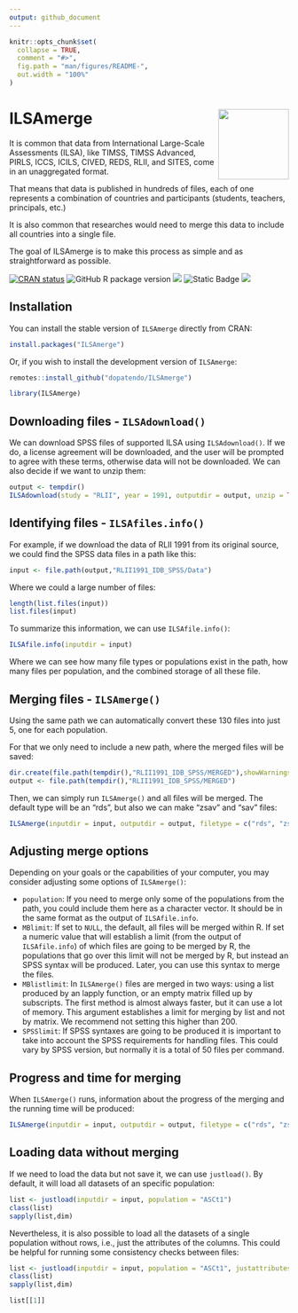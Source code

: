 ```yaml
---
output: github_document
---
```


<!-- README.md is generated from README.Rmd. Please edit that file -->

```r
knitr::opts_chunk$set(
  collapse = TRUE,
  comment = "#>",
  fig.path = "man/figures/README-",
  out.width = "100%"
)
```



# ILSAmerge <img src="man/figures/logo.png" align="right" height="127" alt="" />

It is common that data from International Large-Scale Assessments (ILSA), 
like TIMSS, TIMSS Advanced, PIRLS, ICCS, ICILS, CIVED, REDS, RLII, and SITES,
come in an unaggregated format. 

That means that data is published in hundreds of files, each of one represents
a combination of countries and participants (students, teachers, principals,
etc.)

It is also common that researches would need to merge this data to include
all countries into a single file. 

The goal of ILSAmerge is to make this process as simple and as straightforward
as possible.


<!-- badges: start -->
[![CRAN status](https://www.r-pkg.org/badges/version/ILSAmerge)](https://CRAN.R-project.org/package=ILSAmerge)
![GitHub R package version](https://img.shields.io/github/r-package/v/dopatendo/ILSAmerge)
[![](https://img.shields.io/badge/lifecycle-stable-brightgreen.svg)](https://lifecycle.r-lib.org/articles/stages.html#stable)
![Static Badge](https://img.shields.io/badge/dependencies-haven-brightgreen)
[![](https://img.shields.io/badge/doi-10.32614/CRAN.package.ILSAmerge-green.svg)](https://doi.org/10.32614/CRAN.package.ILSAmerge)
<!-- ![![](http://cranlogs.r-pkg.org/badges/grand-total/ILSAmerge?color=blue)](https://cran.r-project.org/package=ILSAmerge)-->
<!-- badges: end -->

## Installation

You can install the stable version of `ILSAmerge` directly from CRAN:

```r
install.packages("ILSAmerge")
```


Or, if you wish to install the development version of `ILSAmerge`:

```r
remotes::install_github("dopatendo/ILSAmerge")
```

```r
library(ILSAmerge)

```

## Downloading files - `ILSAdownload()`
We can download SPSS files of supported ILSA using `ILSAdownload()`. If we do,
a license agreement will be downloaded, and the user will be prompted to agree
with these terms, otherwise data will not be downloaded. We can also decide if
we want to unzip them:


```r
output <- tempdir()
ILSAdownload(study = "RLII", year = 1991, outputdir = output, unzip = TRUE,agreeLicense = TRUE)


```





## Identifying files - `ILSAfiles.info()`

For example, if we download the data of RLII 1991 from its original source,
we could find the SPSS data files in a path like this:


```r

input <- file.path(output,"RLII1991_IDB_SPSS/Data")
```


Where we could a large number of files:
```r
length(list.files(input))
list.files(input)
```

To summarize this information, we can use  `ILSAfile.info()`:
```r

ILSAfile.info(inputdir = input)
```

Where we can see how many file types or populations exist in the path, how many
files per population, and the combined storage of all these file.


## Merging files - `ILSAmerge()`

Using the same path we can automatically convert these 130 files into just 5,
one for each population.

For that we only need to include a new path, where the merged files will be 
saved:

```r
dir.create(file.path(tempdir(),"RLII1991_IDB_SPSS/MERGED"),showWarnings = FALSE)
output <- file.path(tempdir(),"RLII1991_IDB_SPSS/MERGED")
```


Then, we can simply run `ILSAmerge()` and all files will be merged. The default
type will be an "rds", but also we can make "zsav" and "sav" files:

```r
ILSAmerge(inputdir = input, outputdir = output, filetype = c("rds", "zsav", "sav"))
```


## Adjusting merge options

Depending on your goals or the capabilities of your computer, 
you may consider adjusting some options of `ILSAmerge()`:

- `population`: If you need to merge only some of the populations from the
path, you could include them here as a character vector. It should be in the 
same format as the output of `ILSAfile.info`.
- `MBlimit`: If set to `NULL`, the default, all files will be
merged within R. If set a numeric value that will establish a limit (from the
output of `ILSAfile.info`) of which files are going to be merged by R, 
the populations that go over this limit will not be merged by R, but instead an
SPSS syntax will be produced. Later, you can use this syntax to merge the files.
- `MBlistlimit`: In `ILSAmerge()` files are merged in two ways: using a list
produced by an lapply function, or an empty matrix filled up by subscripts.
The first method is almost always faster, but it can use a lot of memory.
This argument establishes a limit for merging by list and not by matrix.
We recommend not setting this higher than 200.
- `SPSSlimit`: If SPSS syntaxes are going to be produced it is important to
take into account the SPSS requirements for handling files. This could vary
by SPSS version, but normally it is a total of 50 files per command.

## Progress and time for merging

When `ILSAmerge()` runs, information about the progress of the merging and the
running time will be produced:

```r
ILSAmerge(inputdir = input, outputdir = output, filetype = c("rds", "zsav", "sav"))
```

## Loading data without merging

If we need to load the data but not save it, we can use `justload()`. By 
default, it will load all datasets of an specific population:
```r
list <- justload(inputdir = input, population = "ASCt1")
class(list)
sapply(list,dim)
```

Nevertheless, it is also possible to load all the datasets of a single 
population without rows, i.e., just the attributes of the columns. This could be
helpful for running some consistency checks between files:
```r
list <- justload(inputdir = input, population = "ASCt1", justattributes = TRUE)
class(list)
sapply(list,dim)

list[[1]]
```

